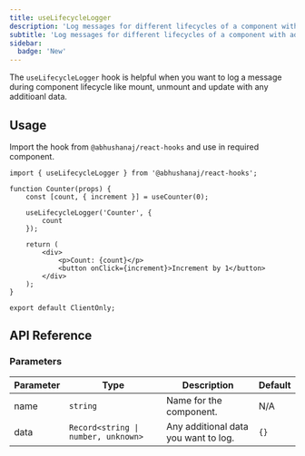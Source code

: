 ```yaml
---
title: useLifecycleLogger
description: 'Log messages for different lifecycles of a component with additional data.'
subtitle: 'Log messages for different lifecycles of a component with additional data.'
sidebar:
  badge: 'New'
---
```



The `useLifecycleLogger` hook is helpful when you want to log a message during component lifecycle like mount, unmount and update with any additioanl data.

<DemoWrapper title="useLifecycleLogger">
	<Example client:load />
</DemoWrapper>

## Usage

Import the hook from `@abhushanaj/react-hooks` and use in required component.

```tsx title="./src/Counter.tsx" ins={6-8}
import { useLifecycleLogger } from '@abhushanaj/react-hooks';

function Counter(props) {
	const [count, { increment }] = useCounter(0);

	useLifecycleLogger('Counter', {
		count
	});

	return (
		<div>
			<p>Count: {count}</p>
			<button onClick={increment}>Increment by 1</button>
		</div>
	);
}

export default ClientOnly;
```

## API Reference

### Parameters

| Parameter | Type                                | Description                          | Default |
| --------- | ----------------------------------- | ------------------------------------ | ------- |
| name      | `string`                            | Name for the component.              | N/A     |
| data      | `Record<string \| number, unknown>` | Any additional data you want to log. | `{}`    |
